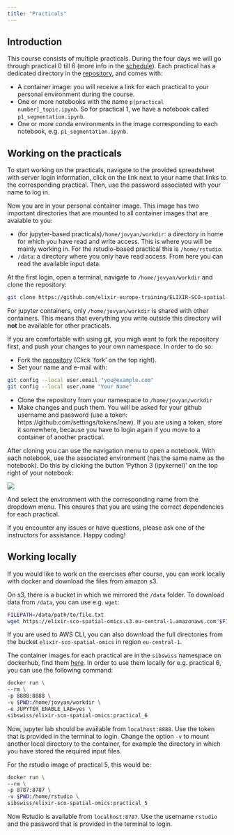 ```yaml
---
title: "Practicals"
---
```


## Introduction

This course consists of multiple practicals. During the four days we will go through practical 0 till 6 (more info in the [schedule](schedule.qmd)). Each practical has a dedicated directory in the [repository](https://github.com/elixir-europe-training/ELIXIR-SCO-spatial-omics), and comes with:

- A container image: you will receive a link for each practical to your personal environment during the course.
- One or more notebooks with the name `p[practical number]_topic.ipynb`. So for practical 1, we have a notebook called `p1_segmentation.ipynb`. 
- One or more conda environments in the image corresponding to each notebook, e.g. `p1_segmentation.ipynb`. 

## Working on the practicals

To start working on the practicals, navigate to the provided spreadsheet with server login information, click on the link next to your name that links to the corresponding practical. Then, use the password associated with your name to log in. 

Now you are in your personal container image. This image has two important directories that are mounted to all container images that are avaiable to you:

- (for jupyter-based practicals)`/home/jovyan/workdir`: a directory in home for which you have read and write access. This is where you will be mainly working in. For the rstudio-based practical this is `/home/rstudio`. 
- `/data`: a directory where you only have read access. From here you can read the available input data. 

At the first login, open a terminal, navigate to `/home/jovyan/workdir` and clone the repository:

```sh
git clone https://github.com/elixir-europe-training/ELIXIR-SCO-spatial-omics.git
```

::: {.callout-warning}
For jupyter containers, only `/home/jovyan/workdir` is shared with other containers. This means that everything you write outside this directory will **not** be available for other practicals. 
:::

::: {.callout-note}
If you are comfortable with using git, you migh want to fork the repository first, and push your changes to your own namespace. In order to do so:

- Fork the [repository](https://github.com/elixir-europe-training/ELIXIR-SCO-spatial-omics) (Click 'fork' on the top right).
- Set your name and e-mail with:

```sh
git config --local user.email "you@example.com"
git config --local user.name "Your Name" 
```

- Clone the repository from your namespace to `/home/jovyan/workdir`
- Make changes and push them. You will be asked for your github username and password (use a token: https://github.com/settings/tokens/new). If you are using a token, store it somewhere, because you have to login again if you move to a container of another practical.
:::

After cloning you can use the navigation menu to open a notebook. With each notebook, use the associated environment (has the same name as the notebook). Do this by clicking the button 'Python 3 (ipykernel)' on the top right of your notebook:

![](assets/select_kernel.png)

And select the environment with the corresponding name from the dropdown menu. This ensures that you are using the correct dependencies for each practical.

If you encounter any issues or have questions, please ask one of the instructors for assistance. Happy coding!

## Working locally

If you would like to work on the exercises after course, you can work locally with docker and download the files from amazon s3.

On s3, there is a bucket in which we mirrored the `/data` folder. To download data from `/data`, you can use e.g. `wget`: 

```sh
FILEPATH=/data/path/to/file.txt
wget https://elixir-sco-spatial-omics.s3.eu-central-1.amazonaws.com"$FILEPATH"
```

If you are used to AWS CLI, you can also download the full directories from the bucket `elixir-sco-spatial-omics` in region `eu-central-1`. 

The container images for each practical are in the `sibswiss` namespace on dockerhub, find them [here](https://hub.docker.com/r/sibswiss/elixir-sco-spatial-omics/tags). In order to use them locally for e.g. practical 6, you can use the following command:

```sh
docker run \
--rm \
-p 8888:8888 \
-v $PWD:/home/jovyan/workdir \
-e JUPYTER_ENABLE_LAB=yes \
sibswiss/elixir-sco-spatial-omics:practical_6
```

Now, jupyter lab should be available from `localhost:8888`. Use the token that is provided in the terminal to login. Change the option `-v` to mount another local directory to the container, for example the directory in which you have stored the required input files. 

For the rstudio image of practical 5, this would be:

```sh 
docker run \
--rm \
-p 8787:8787 \
-v $PWD:/home/rstudio \
sibswiss/elixir-sco-spatial-omics:practical_5
```

Now Rstudio is available from `localhost:8787`. Use the username `rstudio` and the password that is provided in the terminal to login. 